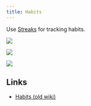 ```yaml
---
title: Habits
---
```


Use [Streaks](https://streaksapp.com/) for tracking habits.

![](https://storage.ronin.co/spa_tjx1cghqk8ngbjws/639c9d08-bb8e-4330-87df-e240b956b708)

![](https://storage.ronin.co/spa_tjx1cghqk8ngbjws/eb02d25e-6e56-4d04-851a-b9b1a3ad4f5f)

![](https://storage.ronin.co/spa_tjx1cghqk8ngbjws/41a829c0-2b6d-4df7-a2d3-754b37f7a028)

## Links

- [Habits (old wiki)](https://wiki.nikiv.dev/focusing/habits)
